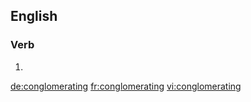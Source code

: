 
==English==

===Verb===
{{head|en}}

# {{present participle of|conglomerate|lang=en}}

[[de:conglomerating]]
[[fr:conglomerating]]
[[vi:conglomerating]]